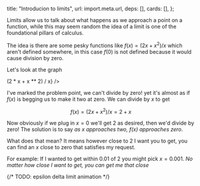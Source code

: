   title: "Introducion to limits",
  url: import.meta.url,
  deps: [],
  cards: [],
};

Limits allow us to talk about what happens as we approach a point on a function,
while this may seem random the idea of a limit is one of the foundational pillars of calculus.

The idea is there are some pesky functions like $f(x) = (2x + x^2)/x$ which aren't defined somewhere,
in this case $f(0)$ is not defined because it would cause division by zero.

Let's look at the graph

<Mafs>
  <CartesianCoordinates />
  <FunctionGraph.OfX y={(x) => (2 * x + x ** 2) / x} />
  <Point x={0} y={2} />
</Mafs>

I've marked the problem point, we can't divide by zero! yet it's almost as if $f(x)$ is begging us to make it two at zero.
We can divide by $x$ to get

$$
f(x) = (2x + x^2)/x = 2 + x
$$

Now obviously if we plug in $x = 0$ we'll get $2$ as desired, then we'd divide by zero!
The solution is to say _as $x$ approaches two, $f(x)$ approaches zero_.

What does that mean? It means however close to $2$ I want you to get, you can find an $x$ close to zero that satisfies my request.

For example: If I wanted to get within $0.01$ of $2$ you might pick $x = 0.001$.
_No matter how close I want to get, you can get me that close_

{/* TODO: epsilon delta limit animation */}
